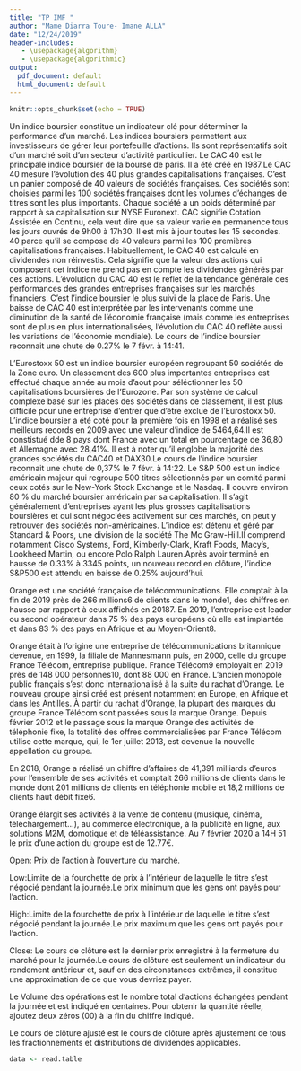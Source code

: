 ```yaml
---
title: "TP IMF "
author: "Mame Diarra Toure- Imane ALLA"
date: "12/24/2019"
header-includes:
   - \usepackage{algorithm}
   - \usepackage{algorithmic}
output:
  pdf_document: default
  html_document: default
---
```


```r
knitr::opts_chunk$set(echo = TRUE)
```
\color{magenta }\section{Quelques indices boursiers }
\color{black}
\subsection{Indice CAC 40}
 Un indice boursier constitue un indicateur clé pour déterminer la performance d'un marché. Les indices boursiers permettent aux investisseurs de gérer leur portefeuille d'actions. Ils sont représentatifs soit d'un marché  soit d'un secteur d'activité particullier.
 Le CAC 40 est le  principale indice boursier de la bourse de paris. Il a été créé en 1987.Le  CAC  40  mesure l'évolution des 40 plus grandes capitalisations françaises. C’est un panier composé de 40 valeurs de sociétés françaises. Ces sociétés sont choisies parmi les 100 sociétés françaises dont les volumes d’échanges de titres sont les plus importants. Chaque société a un poids déterminé par rapport à sa capitalisation sur NYSE Euronext. 
CAC signifie Cotation Assistée en Continu, cela veut dire que sa valeur varie en permanence tous les jours ouvrés de 9h00 à 17h30. Il est mis à jour toutes les 15 secondes.
40 parce qu’il se compose de 40 valeurs parmi les 100 premières capitalisations françaises.
Habituellement, le CAC 40 est calculé en dividendes non réinvestis. Cela signifie que la valeur des actions qui composent cet indice ne prend pas en compte les dividendes générés par ces actions.
L’évolution du CAC 40 est le reflet de la tendance générale des performances des grandes entreprises françaises sur les marchés financiers. C’est l’indice boursier le plus suivi de la place de Paris. Une baisse de CAC 40 est interprétée par les intervenants comme une diminution de la santé de l’économie française (mais comme les entreprises sont de plus en plus internationalisées, l’évolution du CAC 40 reflète aussi les variations de l’économie mondiale).
Le cours de l'indice boursier reconnait une chute de 0.27% le 7 févr. à 14:41.

\subsection{Indice Eurostoxx 50 }
L’Eurostoxx 50 est un indice boursier européen regroupant 50 sociétés de la Zone euro. Un classement des 600 plus importantes entreprises est effectué chaque année au mois d'aout pour séléctionner les 50 capitalisations boursières de l’Eurozone. Par son système de calcul complexe basé sur les places des sociétés dans ce classement, il est plus difficile pour une entreprise d’entrer que d’être exclue de l’Eurostoxx 50.
L'indice boursier a été coté pour la première fois en 1998 et a réalisé ses meilleurs records en 2009 avec une valeur d'indice de 5464,64.Il est constistué dde 8 pays dont France avec un total en pourcentage de 36,80 et Allemagne avec 28,41%. Il est à noter qu'il englobe la majorité des grandes sociétés du CAC40 et DAX30.Le cours de l'indice boursier reconnait une chute de 0,37% le 7 févr. à 14:22.
\subsection{Indice S&P 500 }
Le S&P 500 est un indice américain majeur qui regroupe 500 titres sélectionnés par un comité parmi ceux cotés sur le New-York Stock Exchange et le Nasdaq. Il couvre environ 80 % du marché boursier américain par sa capitalisation.
Il s’agit généralement d’entreprises ayant les plus grosses capitalisations boursières et qui sont négociées activement sur ces marchés, on peut y retrouver des sociétés non-américaines. L’indice est détenu et géré par Standard & Poors, une division de la société The Mc Graw-Hill.Il comprend notamment Cisco Systems, Ford, Kimberly-Clark, Kraft Foods, Macy’s, Lookheed Martin, ou encore Polo Ralph Lauren.Après avoir terminé en hausse de 0.33% à 3345 points, un nouveau record en clôture, l'indice S&P500 est attendu en baisse de 0.25% aujourd'hui.
\color{magenta }\section{Orange SA}
\color{black}
Orange est une société française de télécommunications. Elle comptait à la fin de 2019 près de 266 millions6 de clients dans le monde1, des chiffres en hausse par rapport à ceux affichés en 20187. En 2019, l'entreprise est leader ou second opérateur dans 75 % des pays européens où elle est implantée et dans 83 % des pays en Afrique et au Moyen-Orient8.

Orange était à l'origine une entreprise de télécommunications britannique devenue, en 1999, la filiale de Mannesmann puis, en 2000, celle du groupe France Télécom, entreprise publique. France Télécom9 employait en 2019 près de 148 000 personnes10, dont 88 000 en France. L'ancien monopole public français s'est donc internationalisé à la suite du rachat d'Orange. Le nouveau groupe ainsi créé est présent notamment en Europe, en Afrique et dans les Antilles. À partir du rachat d'Orange, la plupart des marques du groupe France Télécom sont passées sous la marque Orange. Depuis février 2012 et le passage sous la marque Orange des activités de téléphonie fixe, la totalité des offres commercialisées par France Télécom utilise cette marque, qui, le 1er juillet 2013, est devenue la nouvelle appellation du groupe.

En 2018, Orange a réalisé un chiffre d'affaires de 41,391 milliards d'euros pour l'ensemble de ses activités et comptait 266 millions de clients dans le monde dont 201 millions de clients en téléphonie mobile et 18,2 millions de clients haut débit fixe6.

Orange élargit ses activités à la vente de contenu (musique, cinéma, téléchargement…), au commerce électronique, à la publicité en ligne, aux solutions M2M, domotique et de téléassistance.
Au 7 février 2020 a 14H 51 le prix d'une action du groupe  est de 12.77€.
\subsection{ «Open», «High», «Low» and «Close» values of a stock}
Open: Prix de  l'action à l'ouverture du marché.
 
Low:Limite de la fourchette de prix à l'intérieur de laquelle le titre s'est négocié pendant la journée.Le prix minimum  que les gens ont payés pour l'action.
 
High:Limite de la fourchette de prix à l'intérieur de laquelle le titre s'est négocié pendant la journée.Le prix maximum  que les gens ont payés pour l'action.
 
 
Close: Le cours de clôture est le dernier prix enregistré à la fermeture du marché pour la journée.Le cours de clôture est seulement un indicateur du rendement antérieur et, sauf en des circonstances extrêmes, il constitue une approximation de ce que vous devriez payer.
 
\subsection{«Volume»}
 
Le Volume des opérations est le nombre total d'actions échangées pendant la journée et est indiqué en centaines. Pour obtenir la quantité réelle, ajoutez deux zéros (00) à la fin du chiffre indiqué.
 
\subsection{«Adjusted close»}
 
Le cours de clôture ajusté est le cours de clôture après ajustement de tous les fractionnements et distributions de dividendes applicables.
```r
data <- read.table
```

